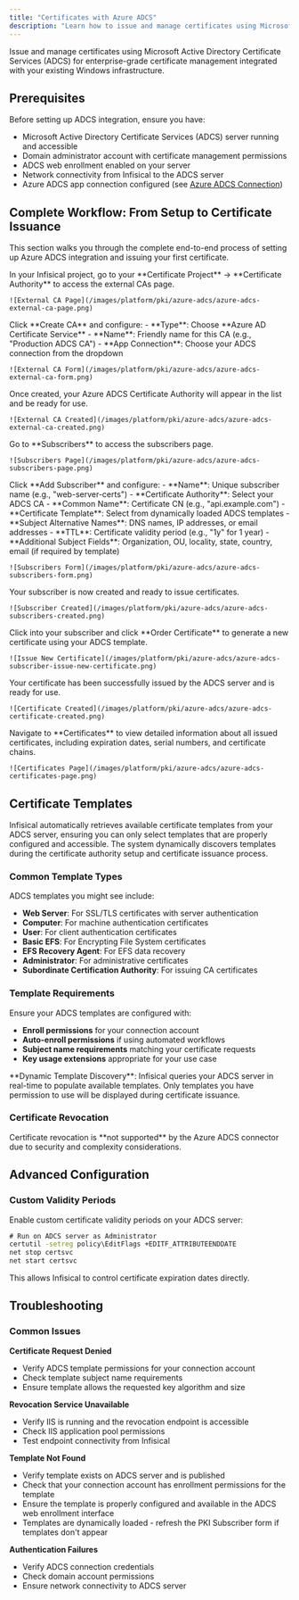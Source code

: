```yaml
---
title: "Certificates with Azure ADCS"
description: "Learn how to issue and manage certificates using Microsoft Active Directory Certificate Services (ADCS) with Infisical."
---
```


Issue and manage certificates using Microsoft Active Directory Certificate Services (ADCS) for enterprise-grade certificate management integrated with your existing Windows infrastructure.

## Prerequisites

Before setting up ADCS integration, ensure you have:

- Microsoft Active Directory Certificate Services (ADCS) server running and accessible
- Domain administrator account with certificate management permissions  
- ADCS web enrollment enabled on your server
- Network connectivity from Infisical to the ADCS server
- Azure ADCS app connection configured (see [Azure ADCS Connection](/integrations/app-connections/azure-adcs))

## Complete Workflow: From Setup to Certificate Issuance

This section walks you through the complete end-to-end process of setting up Azure ADCS integration and issuing your first certificate.

<Steps>
  <Step title="Navigate to External Certificate Authorities">
    In your Infisical project, go to your **Certificate Project** → **Certificate Authority** to access the external CAs page.
    
    ![External CA Page](/images/platform/pki/azure-adcs/azure-adcs-external-ca-page.png)
  </Step>
  
  <Step title="Create New Azure ADCS Certificate Service CA">
    Click **Create CA** and configure:
    - **Type**: Choose **Azure AD Certificate Service**
    - **Name**: Friendly name for this CA (e.g., "Production ADCS CA")
    - **App Connection**: Choose your ADCS connection from the dropdown
    
    ![External CA Form](/images/platform/pki/azure-adcs/azure-adcs-external-ca-form.png)
  </Step>
  
  <Step title="Certificate Authority Created">
    Once created, your Azure ADCS Certificate Authority will appear in the list and be ready for use.
    
    ![External CA Created](/images/platform/pki/azure-adcs/azure-adcs-external-ca-created.png)
  </Step>
  
  <Step title="Navigate to Subscribers">
    Go to **Subscribers** to access the subscribers page.
    
    ![Subscribers Page](/images/platform/pki/azure-adcs/azure-adcs-subscribers-page.png)
  </Step>
  
  <Step title="Create New Subscriber">
    Click **Add Subscriber** and configure:
    - **Name**: Unique subscriber name (e.g., "web-server-certs")
    - **Certificate Authority**: Select your ADCS CA
    - **Common Name**: Certificate CN (e.g., "api.example.com")
    - **Certificate Template**: Select from dynamically loaded ADCS templates
    - **Subject Alternative Names**: DNS names, IP addresses, or email addresses
    - **TTL**: Certificate validity period (e.g., "1y" for 1 year)
    - **Additional Subject Fields**: Organization, OU, locality, state, country, email (if required by template)
    
    ![Subscribers Form](/images/platform/pki/azure-adcs/azure-adcs-subscribers-form.png)
  </Step>
  
  <Step title="Subscriber Created">
    Your subscriber is now created and ready to issue certificates.
    
    ![Subscriber Created](/images/platform/pki/azure-adcs/azure-adcs-subscribers-created.png)
  </Step>
  
  <Step title="Issue New Certificate">
    Click into your subscriber and click **Order Certificate** to generate a new certificate using your ADCS template.
    
    ![Issue New Certificate](/images/platform/pki/azure-adcs/azure-adcs-subscriber-issue-new-certificate.png)
  </Step>
  
  <Step title="Certificate Created">
    Your certificate has been successfully issued by the ADCS server and is ready for use.
    
    ![Certificate Created](/images/platform/pki/azure-adcs/azure-adcs-certificate-created.png)
  </Step>
  
  <Step title="View Certificate Details">
    Navigate to **Certificates** to view detailed information about all issued certificates, including expiration dates, serial numbers, and certificate chains.
    
    ![Certificates Page](/images/platform/pki/azure-adcs/azure-adcs-certificates-page.png)
  </Step>
</Steps>

## Certificate Templates

Infisical automatically retrieves available certificate templates from your ADCS server, ensuring you can only select templates that are properly configured and accessible. The system dynamically discovers templates during the certificate authority setup and certificate issuance process.

### Common Template Types

ADCS templates you might see include:
- **Web Server**: For SSL/TLS certificates with server authentication
- **Computer**: For machine authentication certificates
- **User**: For client authentication certificates
- **Basic EFS**: For Encrypting File System certificates
- **EFS Recovery Agent**: For EFS data recovery
- **Administrator**: For administrative certificates
- **Subordinate Certification Authority**: For issuing CA certificates

### Template Requirements

Ensure your ADCS templates are configured with:
- **Enroll permissions** for your connection account
- **Auto-enroll permissions** if using automated workflows
- **Subject name requirements** matching your certificate requests
- **Key usage extensions** appropriate for your use case

<Info>
**Dynamic Template Discovery**: Infisical queries your ADCS server in real-time to populate available templates. Only templates you have permission to use will be displayed during certificate issuance.
</Info>

### Certificate Revocation

<Warning>
Certificate revocation is **not supported** by the Azure ADCS connector due to security and complexity considerations.
</Warning>

## Advanced Configuration

### Custom Validity Periods

Enable custom certificate validity periods on your ADCS server:

```cmd
# Run on ADCS server as Administrator
certutil -setreg policy\EditFlags +EDITF_ATTRIBUTEENDDATE
net stop certsvc
net start certsvc
```

This allows Infisical to control certificate expiration dates directly.

## Troubleshooting

### Common Issues

**Certificate Request Denied**
- Verify ADCS template permissions for your connection account
- Check template subject name requirements
- Ensure template allows the requested key algorithm and size

**Revocation Service Unavailable**
- Verify IIS is running and the revocation endpoint is accessible
- Check IIS application pool permissions
- Test endpoint connectivity from Infisical

**Template Not Found**
- Verify template exists on ADCS server and is published
- Check that your connection account has enrollment permissions for the template
- Ensure the template is properly configured and available in the ADCS web enrollment interface
- Templates are dynamically loaded - refresh the PKI Subscriber form if templates don't appear

**Authentication Failures**
- Verify ADCS connection credentials
- Check domain account permissions
- Ensure network connectivity to ADCS server

